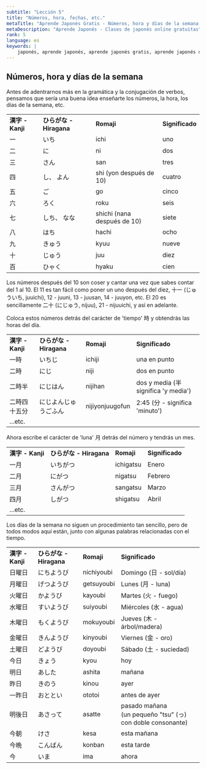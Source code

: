 ```yaml
---
subtitle: "Lección 5"
title: "Números, hora, fechas, etc."
metaTitle: "Aprende Japonés Gratis - Números, hora y días de la semana - ¡Aprende japonés por internet de forma gratuita!"
metaDescription: "Aprende Japonés - Clases de japonés online gratuitas"
rank: 5
language: es
keywords: |
    japonés, aprende japonés, aprende japonés gratis, aprende japonés de forma gratuita, aprender japonés, aprender la lengua japonesa, aprender japonés, aprendizaje del japonés, la lengua japonesa, aprendizaje de la lengua japonesa, aprende la lengua japonesa, lección de japonés, clases de japonés, clases de japonés gratuitas, japonés online, japonés por internet, aprende japonés por internet, aprende japonés gratis por internet, aprender japonés por internet, lección de japonés por internet, clases de japonés por internet, tutorial de japonés, curso de japonés, curso de idioma japonés, curso de idioma, alfabeto japonés, alfabetos japoneses, letras japonesas, hiragana japonés, silabario hiragana, hiragana, katakana japonés, silabario katakana, katakana, kanji japonés, kanji, habla japonés, aprende a hablar japonés, cómo hablar japonés, cómo aprender japonés, aprende a hablar en japonés, cómo hablar leer y escribir en japonés, aprende a hablar leer y escribir en japonés, aprende japonés con clases de japonés gratuitas, aprende japonés con aprendejaponesgratis.com, cómo es mi nombre en japonés, palabras japonesas, palabras japonesas básicas, la lengua de Japón, alfabeto de Japón, tabla de hiragana, tabla de katakana, símbolos japoneses, nombres en japonés, frase en hiragana, aprende hiragana, clases de japonés, alfabeto japonés con letras inglesas, principiante de japonés, presentarse en japonés, palabras corrientes en japonés, carácteres del hiragana, carácteres del katakana
---
```


## Números, hora y días de la semana

Antes de adentrarnos más en la gramática y la conjugación de verbos, pensamos que sería una buena idea enseñarte los números, la hora, los días de la semana, etc.

<table>
<tbody>
<tr>
<td><strong>漢字 - Kanji</strong></td>
<td><strong>ひらがな - Hiragana</strong></td>
<td><strong>Romaji</strong></td>
<td><strong>Significado</strong></td>
</tr>
<tr>
<td>一</td>
<td>いち</td>
<td>ichi</td>
<td>uno</td>
</tr>
<tr>
<td>二</td>
<td>に</td>
<td>ni</td>
<td>dos</td>
</tr>
<tr>
<td>三</td>
<td>さん</td>
<td>san</td>
<td>tres</td>
</tr>
<tr>
<td>四</td>
<td>し、 よん</td>
<td>shi (yon despu&eacute;s de 10)</td>
<td>cuatro</td>
</tr>
<tr>
<td>五</td>
<td>ご</td>
<td>go</td>
<td>cinco</td>
</tr>
<tr>
<td>六</td>
<td>ろく</td>
<td>roku</td>
<td>seis</td>
</tr>
<tr>
<td>七</td>
<td>しち、 なな</td>
<td>shichi (nana despu&eacute;s de 10)</td>
<td>siete</td>
</tr>
<tr>
<td>八</td>
<td>はち</td>
<td>hachi</td>
<td>ocho</td>
</tr>
<tr>
<td>九</td>
<td>きゅう</td>
<td>kyuu</td>
<td>nueve</td>
</tr>
<tr>
<td>十</td>
<td>じゅう</td>
<td>juu</td>
<td>diez</td>
</tr>
<tr>
<td>百</td>
<td>ひゃく</td>
<td>hyaku</td>
<td>cien</td>
</tr>
</tbody>
</table>

Los números después del 10 son coser y cantar una vez que sabes contar del 1 al 10. El 11 es tan fácil como poner un uno después del diez, 十一 (じゅういち, juuichi), 12 - juuni, 13 - juusan, 14 - juuyon, etc. El 20 es sencillamente 二十 (にじゅう, nijuu), 21 - nijuuichi, y así en adelante.

Coloca estos números detrás del carácter de 'tiempo' 時 y obtendrás las horas del día.

<table>
<tbody>
<tr>
<td><strong>漢字 - Kanji</strong></td>
<td><strong>ひらがな - Hiragana</strong></td>
<td><strong>Romaji</strong></td>
<td><strong>Significado</strong></td>
</tr>
<tr>
<td>一時</td>
<td>いちじ</td>
<td>ichiji</td>
<td>una en punto</td>
</tr>
<tr>
<td>二時</td>
<td>にじ</td>
<td>niji</td>
<td>dos en punto</td>
</tr>
<tr>
<td>二時半</td>
<td>にじはん</td>
<td>nijihan</td>
<td>dos y media (半 significa 'y media')</td>
</tr>
<tr>
<td>二時四十五分</td>
<td>にじよんじゅうごふん</td>
<td>nijiyonjuugofun</td>
<td>2:45 (分 - significa 'minuto')</td>
</tr>
<tr>
<td>...etc.</td>
</tr>
</tbody>
</table>

Ahora escribe el carácter de 'luna' 月 detrás del número y tendrás un mes.

<table>
<tbody>
<tr>
<td><strong>漢字 - Kanji</strong></td>
<td><strong>ひらがな - Hiragana</strong></td>
<td><strong>Romaji</strong></td>
<td><strong>Significado</strong></td>
</tr>
<tr>
<td>一月</td>
<td>いちがつ</td>
<td>ichigatsu</td>
<td>Enero</td>
</tr>
<tr>
<td>二月</td>
<td>にがつ</td>
<td>nigatsu</td>
<td>Febrero</td>
</tr>
<tr>
<td>三月</td>
<td>さんがつ</td>
<td>sangatsu</td>
<td>Marzo</td>
</tr>
<tr>
<td>四月</td>
<td>しがつ</td>
<td>shigatsu</td>
<td>Abril</td>
</tr>
<tr>
<td>...etc.</td>
</tr>
</tbody>
</table>

Los días de la semana no siguen un procedimiento tan sencillo, pero de todos modos aquí están, junto con algunas palabras relacionadas con el tiempo.

<table>
<tbody>
<tr>
<td><strong>漢字 - Kanji</strong></td>
<td><strong>ひらがな - Hiragana</strong></td>
<td><strong>Romaji</strong></td>
<td><strong>Significado</strong></td>
</tr>
<tr>
<td>日曜日</td>
<td>にちようび</td>
<td>nichiyoubi</td>
<td>Domingo (日 - sol/d&iacute;a)</td>
</tr>
<tr>
<td>月曜日</td>
<td>げつようび</td>
<td>getsuyoubi</td>
<td>Lunes (月 - luna)</td>
</tr>
<tr>
<td>火曜日</td>
<td>かようび</td>
<td>kayoubi</td>
<td>Martes (火 - fuego)</td>
</tr>
<tr>
<td>水曜日</td>
<td>すいようび</td>
<td>suiyoubi</td>
<td>Mi&eacute;rcoles (水 - agua)</td>
</tr>
<tr>
<td>木曜日</td>
<td>もくようび</td>
<td>mokuyoubi</td>
<td>Jueves (木 - &aacute;rbol/madera)</td>
</tr>
<tr>
<td>金曜日</td>
<td>きんようび</td>
<td>kinyoubi</td>
<td>Viernes (金 - oro)</td>
</tr>
<tr>
<td>土曜日</td>
<td>どようび</td>
<td>doyoubi</td>
<td>S&aacute;bado (土 - suciedad)</td>
</tr>
<tr>
<td>今日</td>
<td>きょう</td>
<td>kyou</td>
<td>hoy</td>
</tr>
<tr>
<td>明日</td>
<td>あした</td>
<td>ashita</td>
<td>ma&ntilde;ana</td>
</tr>
<tr>
<td>昨日</td>
<td>きのう</td>
<td>kinou</td>
<td>ayer</td>
</tr>
<tr>
<td>一昨日</td>
<td>おととい</td>
<td>ototoi</td>
<td>antes de ayer</td>
</tr>
<tr>
<td>明後日</td>
<td>あさって</td>
<td>asatte</td>
<td>pasado ma&ntilde;ana<br />(un peque&ntilde;o "tsu" (っ) con doble consonante)</td>
</tr>
<tr>
<td>今朝</td>
<td>けさ</td>
<td>kesa</td>
<td>esta ma&ntilde;ana</td>
</tr>
<tr>
<td>今晩</td>
<td>こんばん</td>
<td>konban</td>
<td>esta tarde</td>
</tr>
<tr>
<td>今</td>
<td>いま</td>
<td>ima</td>
<td>ahora</td>
</tr>
</tbody>
</table>